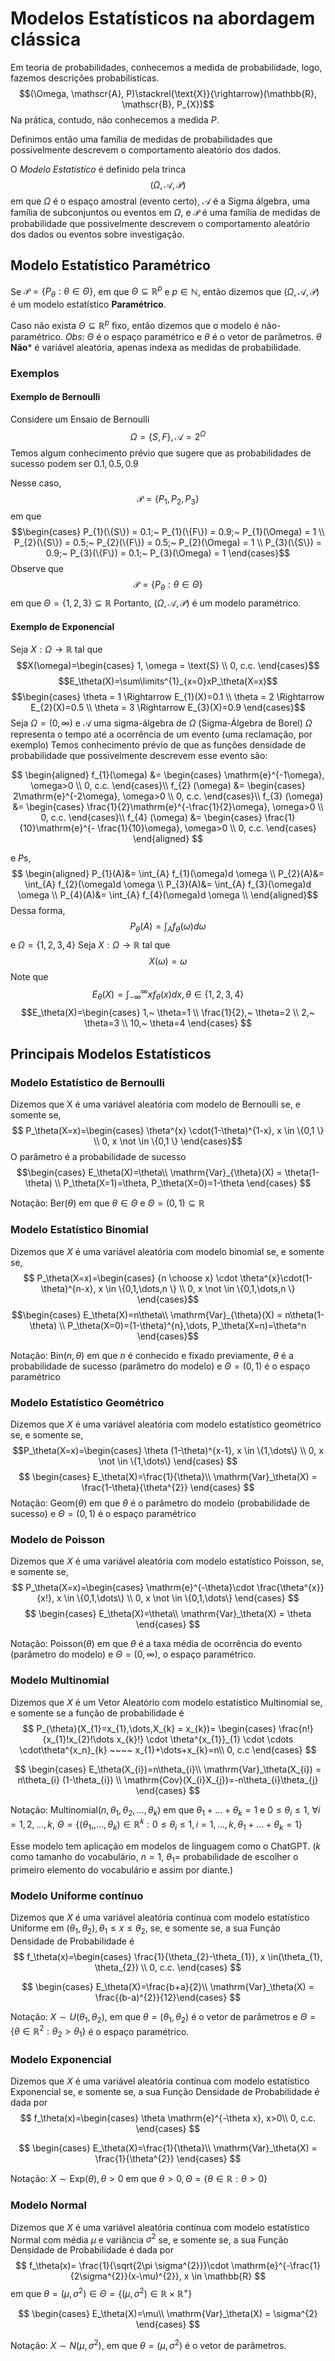 # Modelos Estatísticos na abordagem clássica
Em teoria de probabilidades, conhecemos a medida de probabilidade, logo, fazemos descrições probabilísticas. 
$$(\Omega, \mathscr{A}, P)\stackrel{\text{X}}{\rightarrow}(\mathbb{R}, \mathscr{B}, P_{X})$$
Na prática, contudo, não conhecemos a medida $P$.

Definimos então uma família de medidas de probabilidades que possivelmente descrevem o comportamento aleatório dos dados.

O *Modelo Estatístico* é definido pela trinca
$$(\Omega, \mathscr{A}, \mathscr{P})$$
em que $\Omega$ é o espaço amostral (evento certo), $\mathscr{A}$ é a Sigma álgebra, uma família de subconjuntos ou 
eventos em $\Omega$, e $\mathscr{P}$ é uma família de medidas de probabilidade que possivelmente descrevem o 
comportamento aleatório dos dados ou eventos sobre investigação.

## Modelo Estatístico Paramétrico
Se $\mathscr{P} = \{P_{\theta} : \theta \in \Theta\}$, em que $\Theta \subseteq \mathbb{R}^{p}$ e 
$p \in \mathbb{N}$, então dizemos que $(\Omega, \mathscr{A}, \mathscr{P})$ é um modelo estatístico **Paramétrico**.

Caso não exista $\Theta \subseteq \mathbb{R}^{p}$ fixo, então dizemos que o modelo é não-paramétrico.
*Obs*: $\Theta$ é o espaço paramétrico e $\theta$ é o vetor de parâmetros. $\theta$ **Não*** é  variável aleatória,
apenas indexa as medidas de probabilidade.

### Exemplos

#### Exemplo de Bernoulli

Considere um Ensaio de Bernoulli
$$\Omega = \{S,F \}, \mathscr{A} = 2^\Omega$$
Temos algum conhecimento prévio que sugere que as probabilidades de sucesso podem ser $0.1, 0.5, 0.9$

Nesse caso,
$$\mathscr{P} = \{P_{1}, P_{2}, P_{3} \}$$
em que 
$$\begin{cases}
P_{1}(\{S\}) = 0.1;~ P_{1}(\{F\}) = 0.9;~ P_{1}(\Omega) = 1  \\
P_{2}(\{S\}) = 0.5;~ P_{2}(\{F\}) = 0.5;~ P_{2}(\Omega) = 1  \\
P_{3}(\{S\}) = 0.9;~ P_{3}(\{F\}) = 0.1;~ P_{3}(\Omega) = 1 
\end{cases}$$
Observe que $$\mathscr{P}=\{P_{\theta}: \theta \in \Theta \}$$
em que $\Theta=\{1,2,3 \}\subseteq \mathbb{R}$
Portanto, $(\Omega, \mathscr{A}, \mathscr{P})$ é um modelo paramétrico.


#### Exemplo de Exponencial
Seja $X : \Omega \rightarrow \mathbb{R}$ tal que $$X(\omega)=\begin{cases}
1, \omega = \text{S} \\
0, c.c.
\end{cases}$$
$$E_\theta(X)=\sum\limits^{1}_{x=0}xP_\theta(X=x)$$
$$\begin{cases}
\theta = 1 \Rightarrow E_{1}(X)=0.1 \\
\theta = 2 \Rightarrow E_{2}(X)=0.5 \\
\theta = 3 \Rightarrow E_{3}(X)=0.9
\end{cases}$$
Seja $\Omega=(0,\infty)$ e $\mathscr{A}$ uma sigma-álgebra de $\Omega$ (Sigma-Álgebra de Borel)
$\Omega$ representa o tempo até a ocorrência de um evento (uma reclamação, por exemplo)
Temos conhecimento prévio de que as funções densidade de probabilidade que possivelmente descrevem esse evento são:

$$
\begin{aligned}
f_{1}(\omega) &=
\begin{cases}
\mathrm{e}^{-1\omega}, \omega>0 \\
0, c.c.
\end{cases}\\
f_{2} (\omega) &=
\begin{cases}
2\mathrm{e}^{-2\omega}, \omega>0 \\
0, c.c.
\end{cases}\\
f_{3} (\omega) &=
\begin{cases}
\frac{1}{2}\mathrm{e}^{-\frac{1}{2}\omega}, \omega>0 \\
0, c.c.
\end{cases}\\
f_{4} (\omega) &=
\begin{cases}
\frac{1}{10}\mathrm{e}^{- \frac{1}{10}\omega}, \omega>0 \\
0, c.c.
\end{cases}
\end{aligned}
$$

e $P$s,
$$
\begin{aligned}
P_{1}(A)&= \int_{A} f_{1}(\omega)d \omega \\
P_{2}(A)&= \int_{A} f_{2}(\omega)d \omega \\
P_{3}(A)&= \int_{A} f_{3}(\omega)d \omega \\
P_{4}(A)&= \int_{A} f_{4}(\omega)d \omega \\
\end{aligned}$$
Dessa forma,
$$P_{\theta}(A)= \int_{A}f_\theta(\omega)d \omega$$
e $\Omega = \{1,2,3,4 \}$
Seja $X: \Omega \rightarrow \mathbb{R}$ tal que $$X(\omega)= \omega$$
Note que $$E_\theta(X)=\int_{-\infty}^{\infty}xf_\theta(x)dx, \theta \in \{1,2,3,4 \}$$
$$E_\theta(X)=\begin{cases}
1,~ \theta=1 \\
\frac{1}{2},~ \theta=2 \\
2,~ \theta=3 \\
10,~ \theta=4
\end{cases}
$$

## Principais Modelos Estatísticos

### Modelo Estatístico de Bernoulli {#sec-modelobernoulli}

Dizemos que X é uma variável aleatória com modelo de Bernoulli se, e somente se,
$$
P_\theta(X=x)=\begin{cases}
\theta^{x} \cdot(1-\theta)^{1-x}, x \in \{0,1 \} \\
0, x \not \in \{0,1 \}
\end{cases}$$
O parâmetro é a probabilidade de sucesso
$$\begin{cases}
E_\theta(X)=\theta\\
\mathrm{Var}_{\theta}(X) = \theta(1-\theta) \\
P_\theta(X=1)=\theta, P_\theta(X=0)=1-\theta
\end{cases}
$$

Notação: $\mathrm{Ber}(\theta)$ em que $\theta \in \Theta$ e $\Theta=(0,1)\subseteq \mathbb{R}$

### Modelo Estatístico Binomial

Dizemos que $X$ é uma variável aleatória com modelo binomial se, e somente se,
$$
P_\theta(X=x)=\begin{cases}
{n \choose x} \cdot \theta^{x}\cdot(1-\theta)^{n-x}, x \in \{0,1,\dots,n \} \\
0, x \not \in \{0,1,\dots,n \}
\end{cases}$$
$$\begin{cases}
E_\theta(X)=n\theta\\
\mathrm{Var}_{\theta}(X) = n\theta(1-\theta) \\
P_\theta(X=0)=(1-\theta)^{n},\dots, P_\theta(X=n)=\theta^n
\end{cases}$$

Notação: $\mathrm{Bin}(n,\theta)$  em que $n$ é conhecido e fixado previamente, $\theta$ é a
probabilidade de sucesso (parâmetro do modelo) e $\Theta =(0,1)$ é o espaço paramétrico

### Modelo Estatístico Geométrico

Dizemos que $X$ é uma variável aleatória com modelo estatístico geométrico se, e somente se,
$$P_\theta(X=x)=\begin{cases}
\theta (1-\theta)^{x-1}, x \in \{1,\dots\} \\
0, x \not \in \{1,\dots\}
\end{cases}
$$
$$
\begin{cases}
E_\theta(X)=\frac{1}{\theta}\\
\mathrm{Var}_\theta(X) = \frac{1-\theta}{\theta^{2}}
\end{cases}
$$
Notação: $\mathrm{Geom}(\theta)$ em que $\theta$ é o parâmetro do modelo (probabilidade de sucesso) e $\Theta=(0,1)$ é o espaço paramétrico

### Modelo de Poisson
Dizemos que $X$ é uma variável aleatória com modelo estatístico Poisson, se, e somente se,
$$
P_\theta(X=x)=\begin{cases}
\mathrm{e}^{-\theta}\cdot \frac{\theta^{x}}{x!}, x \in \{0,1,\dots\} \\
0, x \not \in \{0,1,\dots\}
\end{cases}
$$
$$
\begin{cases}
E_\theta(X)=\theta\\
\mathrm{Var}_\theta(X) = \theta
\end{cases}
$$

Notação: $\mathrm{Poisson}(\theta)$  em que $\theta$ é a taxa média de ocorrência do evento (parâmetro do modelo) e $\Theta = (0, \infty)$, o espaço paramétrico.

### Modelo Multinomial
Dizemos que $X$ é um Vetor Aleatório com modelo estatístico Multinomial se, e somente se a função de probabilidade é 
$$
P_{\theta}(X_{1}=x_{1},\dots,X_{k} = x_{k})=
\begin{cases}
\frac{n!}{x_{1}!x_{2}!\dots x_{k}!} \cdot \theta^{x_{1}}_{1} \cdot \cdots \cdot\theta^{x_n}_{k} ~~~~ x_{1}+\dots+x_{k}=n\\
0, c.c
\end{cases}
$$


$$
\begin{cases}
E_\theta(X_{i})=n\theta_{i}\\
\mathrm{Var}_\theta(X_{i}) = n\theta_{i} (1-\theta_{i}) \\
\mathrm{Cov}(X_{i}X_{j})=-n\theta_{i}\theta_{j}
\end{cases}
$$

Notação: $\mathrm{Multinomial}(n, \theta_1,\theta_2,\dots,\theta_k)$ 
em que $\theta_{1}+\dots+\theta_{k}=1$ e $0\leq \theta_{i} \leq 1$, $\forall i = 1,2,\dots,k$,
$\Theta=\{(\theta_{1},,\dots,\theta_{k}) \in \mathbb{R}^{k} : 0\leq \theta_{i} \leq 1, i=1,\dots,k, 
\theta_{1}+\dots+\theta_{k} = 1 \}$

Esse modelo tem aplicação em modelos de linguagem como o ChatGPT. ($k$ como tamanho do vocabulário, $n=1$, $\theta_{1}=$ 
probabilidade de escolher o primeiro elemento do vocabulário e assim por diante.)

### Modelo Uniforme contínuo

Dizemos que $X$ é uma variável aleatória contínua com modelo estatístico Uniforme em 
$(\theta_{1}, \theta_{2}), \theta_{1}\leq x \leq\theta_{2}$, se, e somente se, a sua Função Densidade de Probabilidade é
$$
f_\theta(x)=\begin{cases}
\frac{1}{\theta_{2}-\theta_{1}}, x \in(\theta_{1}, \theta_{2}) \\
0, c.c.
\end{cases}
$$

$$
\begin{cases}
E_\theta(X)=\frac{b+a}{2}\\
\mathrm{Var}_\theta(X) = \frac{(b-a)^{2}}{12}\end{cases}
$$

Notação: $X \sim U(\theta_{1}, \theta_{2})$, em que  $\theta=(\theta_{1}, \theta_{2})$ é o vetor de parâmetros e
$\Theta = \{\theta \in \mathbb{R}^{2} : \theta_{2} > \theta_{1} \}$ é o espaço paramétrico.

### Modelo Exponencial

Dizemos que $X$ é uma variável aleatória contínua com modelo estatístico Exponencial
se, e somente se, a sua Função Densidade de Probabilidade é dada por
$$
f_\theta(x)=\begin{cases}
\theta \mathrm{e}^{-\theta x}, x>0\\
0, c.c.
\end{cases}
$$


$$
\begin{cases}
E_\theta(X)=\frac{1}{\theta}\\
\mathrm{Var}_\theta(X) = \frac{1}{\theta^{2}}
\end{cases}
$$

Notação: $X\sim \mathrm{Exp}(\theta), \theta> 0$ em que $\theta>0, \Theta=\{\theta \in \mathbb{R}: \theta>0 \}$

### Modelo Normal

Dizemos que $X$ é uma variável aleatória contínua com modelo estatístico Normal com média $\mu$ e variância $\sigma^{2}$
se, e somente se, a sua Função Densidade de Probabilidade é dada por
$$
f_\theta(x)=
\frac{1}{\sqrt{2\pi \sigma^{2}}}\cdot \mathrm{e}^{-\frac{1}{2\sigma^{2}}(x-\mu)^{2}}, x \in \mathbb{R}
$$
em que $\theta= (\mu, \sigma^{2}) \in \Theta=\{(\mu, \sigma^{2}) \in \mathbb{R}\times \mathbb{R}^{+}\}$

$$
\begin{cases}
E_\theta(X)=\mu\\
\mathrm{Var}_\theta(X) = \sigma^{2}
\end{cases}
$$

Notação: $X \sim N (\mu, \sigma^{2})$, em que  $\theta=(\mu, \sigma^{2})$ é o vetor de parâmetros.
